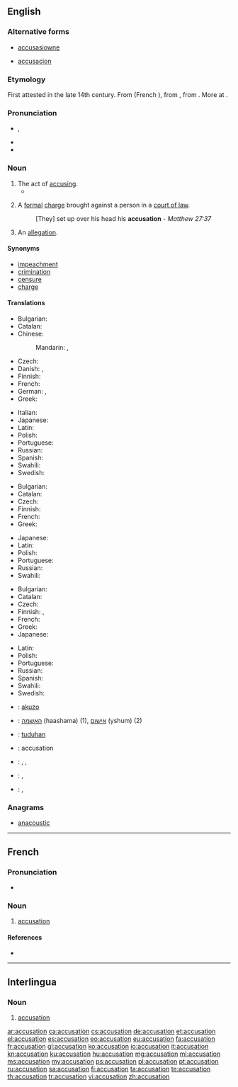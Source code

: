 ==English==

===Alternative forms===
* {{qualifier|obsolete}} [[accusasiowne]] {{qualifier|15th century}}
* {{qualifier|obsolete}} [[accusacion]] {{qualifier|15th century}}

===Etymology===
First attested in the late 14th century. From {{etyl|fro}} {{term|acusacion|lang=fro}} (French {{term|accusation|lang=fr}}), from {{etyl|la}} {{term|accusatio|accūsātiō|accusation, indictment|lang=la}}, from {{term|accuso|accūsō|blame, accuse|lang=la}}. More at {{term|accuse|lang=en}}.

===Pronunciation===
* {{IPA|/ˌæk.jʊ.ˈzeɪ.ʃən/}}, {{X-SAMPA|/%{k.jU"zeI.S@n/}}
* {{audio|en-us-accusation.ogg|Audio (US)}}
* {{rhymes|eɪʃən}}

===Noun===
{{en-noun}}

# The act of [[accusing]].
#* {{quote-book|author=Shakespeare|title=Henry VIII, III-i|passage=We come not by the way of '''accusation''' / To taint that honor every good tongue blesses.}}
# {{context|legal}} A [[formal]] [[charge]] brought against a person in a [[court of law]].
#: [They] set up over his head his '''accusation''' - ''Matthew 27:37''
# An [[allegation]].

====Synonyms====
* [[impeachment]]
* [[crimination]]
* [[censure]]
* [[charge]]

====Translations====
{{trans-top|act of accusing or charging with a crime}}
* Bulgarian: {{t+|bg|обвинение|n|tr=obvinénie|sc=Cyrl}}
* Catalan: {{t-|ca|acusació|f}}
* Chinese:
*: Mandarin: {{t|cmn|控告|tr=kònggào|sc=Hani}}, {{t|cmn|指控|tr=zhǐkòng|sc=Hani}}
* Czech: {{t-|cs|obvinění|n}}
* Danish: {{t+|da|anklage|c}}, {{t+|da|beskyldning}}
* Finnish: {{t-|fi|syyttäminen}}
* French: {{t+|fr|accusation|f}}
* German: {{t+|de|Anklage|f}}, {{t+|de|Beschuldigung|f}}
* Greek: {{t+|el|κατηγορία|f}}
{{trans-mid}}
* Italian: {{t+|it|accusa|f}}
* Japanese: {{t+|ja|告発|tr=こくはつ, kokuhatsu|sc=Jpan}}
* Latin: {{t-|la|accusatio|f|alt=accūsātiō}}
* Polish: {{t+|pl|oskarżenie|n}}
* Portuguese: {{t+|pt|acusação|f}}
* Russian: {{t+|ru|обвинение|n|tr=obvinénije|sc=Cyrl}}
* Spanish: {{t-|es|acusación|f}}
* Swahili: {{t+|sw|madai}}
* Swedish: {{t-|sv|anklagelse|c}}
{{trans-bottom}}

{{trans-top|that of which one is accused}}
* Bulgarian: {{t+|bg|обвинение|n|tr=obvinénie|sc=Cyrl}}
* Catalan: {{t-|ca|acusació|f}}
* Czech: {{t-|cs|obvinění|n}}
* Finnish: {{t-|fi|syyte}}
* French: {{t+|fr|accusation|f}}
* Greek: {{t+|el|κατηγορία|f}}
{{trans-mid}}
* Japanese: {{t-|ja|言いがかり|tr=iigakari}}
* Latin: {{t-|la|accusatio|f|alt=accūsātiō}}
* Polish: {{t+|pl|oskarżenie|n}}
* Portuguese: {{t+|pt|acusação|f}}
* Russian: {{t+|ru|обвинение|n|tr=obvinénije|sc=Cyrl}}
* Swahili: {{t+|sw|madai}}
{{trans-bottom}}

{{trans-top|declaration of fault or blame against another}}
* Bulgarian: {{t+|bg|обвинение|n|tr=obvinénie|sc=Cyrl}}
* Catalan: {{t-|ca|acusació|f}}
* Czech: {{t-|cs|obvinění|n}}
* Finnish: {{t-|fi|syyte}}, {{t+|fi|syytös}}
* French: {{t+|fr|accusation|f}}
* Greek: {{t+|el|κατηγορία}}
* Japanese: {{t+|ja|告発|tr=こくはつ, kokuhatsu|sc=Jpan}}
{{trans-mid}}
* Latin: {{t-|la|accusatio|f|alt=accūsātiō}}
* Polish: {{t+|pl|oskarżenie|n}}
* Portuguese: {{t+|pt|acusação|f}}
* Russian: {{t+|ru|обвинение|n|tr=obvinénije|sc=Cyrl}}
* Spanish: {{t-|es|acusación|f}}
* Swahili: {{t+|sw|madai}}
* Swedish: {{t-|sv|anklagelse|c}}
{{trans-bottom}}

{{checktrans-top}}
* {{ttbc|eo}}: [[akuzo]]
* {{ttbc|he}}: [[האשמה]] (haashama) {{f}} (1), [[אישום]] (yshum) {{m}} (2)
* {{ttbc|id}}: [[tuduh]]an
* {{ttbc|ia}}: accusation
{{trans-mid}}
* {{ttbc|ja}}: {{t+|ja|容疑}}, {{t-|ja|ようぎ}}, {{t-|ja|yōgi|sc=Latn}}
* {{ttbc|ro}}: {{t-|ro|acuzație|f}}, {{t-|ro|învinuire|f}}
* {{ttbc|sh}}: {{t-|sh|tužba}}, {{t-|sh|žalba}}
{{trans-bottom}}

===Anagrams===
* [[anacoustic#English|anacoustic]]

----

==French==

===Pronunciation===
* {{audio|Fr-accusation.ogg|audio}}

===Noun===
{{fr-noun|f}}

# [[#English|accusation]]

====References====
* {{R:DAF8}}

----

==Interlingua==

===Noun===
{{ia-noun|es}}

# [[#English|accusation]]

[[ar:accusation]]
[[ca:accusation]]
[[cs:accusation]]
[[de:accusation]]
[[et:accusation]]
[[el:accusation]]
[[es:accusation]]
[[eo:accusation]]
[[eu:accusation]]
[[fa:accusation]]
[[fr:accusation]]
[[gl:accusation]]
[[ko:accusation]]
[[io:accusation]]
[[it:accusation]]
[[kn:accusation]]
[[ku:accusation]]
[[hu:accusation]]
[[mg:accusation]]
[[ml:accusation]]
[[ms:accusation]]
[[my:accusation]]
[[ps:accusation]]
[[pl:accusation]]
[[pt:accusation]]
[[ru:accusation]]
[[sa:accusation]]
[[fi:accusation]]
[[ta:accusation]]
[[te:accusation]]
[[th:accusation]]
[[tr:accusation]]
[[vi:accusation]]
[[zh:accusation]]